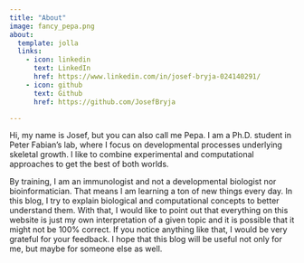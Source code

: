 ```yaml
---
title: "About"
image: fancy_pepa.png
about:
  template: jolla
  links:
    - icon: linkedin
      text: LinkedIn
      href: https://www.linkedin.com/in/josef-bryja-024140291/
    - icon: github
      text: Github
      href: https://github.com/JosefBryja

---
```


Hi, my name is Josef, but you can also call me Pepa. I am a Ph.D. student in Peter Fabian's lab, where I focus on developmental processes underlying skeletal growth. I like to combine experimental and computational approaches to get the best of both worlds.

By training, I am an immunologist and not a developmental biologist nor bioinformatician. That means I am learning a ton of new things every day. In this blog, I try to explain biological and computational concepts to better understand them. With that, I would like to point out that everything on this website is just my own interpretation of a given topic and it is possible that it might not be 100% correct. If you notice anything like that, I would be very grateful for your feedback. I hope that this blog will be useful not only for me, but maybe for someone else as well.
